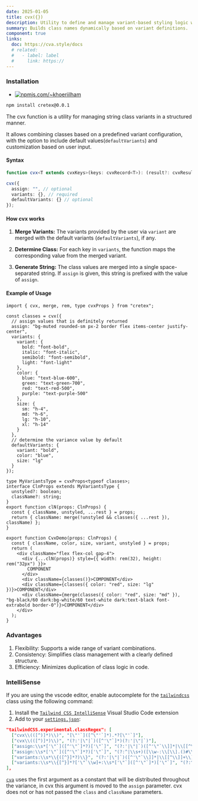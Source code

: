 ```yaml
---
date: 2025-01-05
title: cvx({})
description: Utility to define and manage variant-based styling logic with configuration-based class generation.
summary: Builds class names dynamically based on variant definitions.
component: true
links:
  doc: https://cva.style/docs
  # related:
  #   - label: label
  #     link: https://
---
```


### Installation

- [![npmjs.com/~khoeriilham](https://badgen.net/npm/v/cretex/?icon=npm)](https://www.npmjs.com/cretex)

```bash
npm install cretex@0.0.1
```

The cvx function is a utility for managing string class variants in a structured manner.

It allows combining classes based on a predefined variant configuration, with the option to include default values ​​(`defaultVariants`) and customization based on user input.

#### Syntax

```ts
function cvx<T extends cvxKeys>(keys: cvxRecord<T>): (result?: cvxResult<T>) => string;
```

```ts
cvx({
  assign: "", // optional
  variants: {}, // required
  defaultVariants: {} // optional
});
```

#### How cvx works

1. **Merge Variants:**
   The variants provided by the user via `variant` are merged with the default variants (`defaultVariants`), if any.

2. **Determine Class:**
   For each key in `variants`, the function maps the corresponding value from the merged variant.

3. **Generate String:**
   The class values ​​are merged into a single space-separated string.
   If `assign` is given, this string is prefixed with the value of `assign`.

#### Example of Usage

```tsx
import { cvx, merge, rem, type cvxProps } from "cretex";

const classes = cvx({
  // assign values that is definitely returned
  assign: "bg-muted rounded-sm px-2 border flex items-center justify-center",
  variants: {
    variant: {
      bold: "font-bold",
      italic: "font-italic",
      semibold: "font-semibold",
      light: "font-light"
    },
    color: {
      blue: "text-blue-600",
      green: "text-green-700",
      red: "text-red-500",
      purple: "text-purple-500"
    },
    size: {
      sm: "h-4",
      md: "h-6",
      lg: "h-10",
      xl: "h-14"
    }
  },
  // determine the variance value by default
  defaultVariants: {
    variant: "bold",
    color: "blue",
    size: "lg"
  }
});

type MyVariantsType = cvxProps<typeof classes>;
interface ClnProps extends MyVariantsType {
  unstyled?: boolean;
  className?: string;
}
export function clN(props: ClnProps) {
  const { className, unstyled, ...rest } = props;
  return { className: merge(!unstyled && classes({ ...rest }), className) };
}

export function CvxDemo(props: ClnProps) {
  const { className, color, size, variant, unstyled } = props;
  return (
    <div className="flex flex-col gap-4">
      <div {...clN(props)} style={{ width: rem(32), height: rem("32px") }}>
        COMPONENT
      </div>
      <div className={classes()}>COMPONENT</div>
      <div className={classes({ color: "red", size: "lg" })}>COMPONENT</div>
      <div className={merge(classes({ color: "red", size: "md" }), "bg-black/60 dark:bg-white/60 text-white dark:text-black font-extrabold border-0")}>COMPONENT</div>
    </div>
  );
}
```

### Advantages

1. Flexibility: Supports a wide range of variant combinations.
2. Consistency: Simplifies class management with a clearly defined structure.
3. Efficiency: Minimizes duplication of class logic in code.

### IntelliSense

If you are using the vscode editor, enable autocomplete for the [`tailwindcss`](https://tailwindcss.com/docs/editor-setup#intelli-sense-for-vs-code) class using the following command:

1. Install the [`Tailwind CSS IntelliSense`](https://marketplace.visualstudio.com/items?itemName=bradlc.vscode-tailwindcss) Visual Studio Code extension
2. Add to your [`settings.json`](https://code.visualstudio.com/docs/getstarted/settings):

```json
"tailwindCSS.experimental.classRegex": [
  ["cvx\\(([^)]*)\\)", "[\"'`]([^\"'`]*).*?[\"'`]"],
  ["cvx\\(([^)]*)\\)", "(?:'|\"|`)([^'\"`]*)(?:'|\"|`)"],
  ["assign:\\s*['\"`]([^'\"`]*?)['\"`]", "(?:'|\"|`)([^'\"`\\]]*|\\[[^\\]]+\\])(?:'|\"|`)"],
  ["assign:\\s*['\"`]([^'\"`]*?)['\"`]", "(?:^|\\s+)([\\w-:\\[\\].()#\\/%]+)(?=\\s+|$)"],
  ["variants:\\s*\\{([^}]*?)\\}", "(?:'|\"|`)([^'\"`\\]]*|\\[[^\\]]+\\])(?:'|\"|`)"],
  ["variants:\\s*\\{[^}]*?['\"`\\w]+:\\s*['\"`]([^'\"`]*)['\"`]", "(?:^|\\s+)([\\w-:\\[\\].()#\\/%]+)(?=\\s+|$)"],
],
```

[`cva`](https://cva.style/docs) uses the first argument as a constant that will be distributed throughout the variance, in cvx this argument is moved to the `assign` parameter. cvx does not or has not passed the `class` and `className` parameters.
